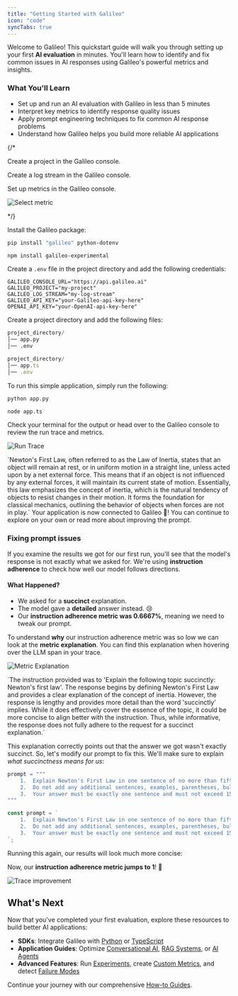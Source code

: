 ```yaml
---
title: "Getting Started with Galileo"
icon: "code"
syncTabs: true
---
```


Welcome to Galileo! This quickstart guide will walk you through setting up your first **AI evaluation** in minutes. You'll learn how to identify and fix common issues in AI responses using Galileo's powerful metrics and insights.

### **What You'll Learn**
* Set up and run an AI evaluation with Galileo in less than 5 minutes
* Interpret key metrics to identify response quality issues
* Apply prompt engineering techniques to fix common AI response problems
* Understand how Galileo helps you build more reliable AI applications




<Steps>
{/* <Step title="Set Up a Project">

Create a project in the Galileo console.

<Screenshot
  alt="Project creation"
  placeholder="Add screenshot of project creation"
  caption="Project creation"  
/>

</Step>
<Step title="Create a Log Stream">

Create a log stream in the Galileo console.

<Screenshot
  alt="Log stream creation"
  placeholder="Add screenshot of log stream creation"
  caption="Log stream creation"
/>

</Step>

<Step title="Set up metrics">

Set up metrics in the Galileo console.

<Screenshot
  alt="Metric creation"
  placeholder="Add screenshot of metric creation"
  caption="Metric creation"
/>

![Select metric](/images/metrics-configuration.png)


</Step> */}

<Step title="Install Dependencies">

Install the Galileo package:
<CodeGroup>
```bash Python
pip install "galileo" python-dotenv
```

```bash TypeScript
npm install galileo-experimental
```
</CodeGroup>
</Step>

<Step title="Set Up Environment Variables">

Create a `.env` file in the project directory and add the following credentials:
```text
GALILEO_CONSOLE_URL="https://api.galileo.ai"
GALILEO_PROJECT="my-project"
GALILEO_LOG_STREAM="my-log-stream"
GALILEO_API_KEY="your-Galileo-api-key-here"
OPENAI_API_KEY="your-OpenAI-api-key-here"
```
</Step>

<Step title="Create a Project Directory">

Create a project directory and add the following files:
<CodeGroup>
```python Python
project_directory/
│── app.py
│── .env
```

```typescript TypeScript
project_directory/
│── app.ts
│── .env
```
</CodeGroup>
</Step>

<Step title="Application Code">
<CodeGroup>

<SnippetGettingStarted1Python />
<SnippetGettingStarted1Typescript />
</CodeGroup>
</Step>

<Step title="Run the Application">

To run this simple application, simply run the following:
<CodeGroup>
```bash Python
python app.py
```

```bash TypeScript
node app.ts
```
</CodeGroup>
</Step>

<Step title="Analyze the results">

Check your terminal for the output or head over to the Galileo console to review the run trace and metrics.

![Run Trace](/images/chatbot-trace.png)

<Card>
<ResponseField name="The Model's Response">
`Newton's First Law, often referred to as the Law of Inertia, states that an object will remain at rest, or in uniform motion in a straight line, unless acted upon by a net external force. This means that if an object is not influenced by any external forces, it will maintain its current state of motion. Essentially, this law emphasizes the concept of inertia, which is the natural tendency of objects to resist changes in their motion. It forms the foundation for classical mechanics, outlining the behavior of objects when forces are not in play.`
</ResponseField>
</Card>
</Step>


</Steps>
<Note>Your application is now connected to Galileo 🎉! You can continue to explore on your own or read more about improving the prompt.</Note>

### **Fixing prompt issues**

If you examine the results we got for our first run, you'll see that the model's response is not exactly what we asked for. We're using **<Tooltip tip="Measures whether a model followed or adhered to the system or prompt instructions when generating a response. Instruction Adherence is a good way to uncover hallucinations where the model is ignoring instructions.">instruction adherence</Tooltip>** to check how well our model follows directions.

#### **What Happened?**
* We asked for a **succinct** explanation.
* The model gave a **detailed** answer instead. 😢
* Our **instruction adherence metric was 0.6667%**, meaning we need to tweak our prompt. 

To understand **why** our instruction adherence metric was so low we can look at the **metric explanation**. You can find this explanation when hovering over the LLM span in your trace.

![Metric Explanation](/images/chatbot-low-instruction-adherence-metric-explanation.png)

<Card>
<ResponseField name="Metric Explanation">
`The instruction provided was to 'Explain the following topic succinctly: Newton's first law'.   
The response begins by defining Newton's First Law and provides a clear explanation of the concept of inertia. However, the response is lengthy and provides more detail than the word 'succinctly' implies. While it does effectively cover the essence of the topic, it could be more concise to align better with the instruction.  Thus, while informative, the response does not fully adhere to the request for a succinct explanation.`
</ResponseField>
</Card>

This explanation correctly points out that the answer we got wasn't exactly succinct. So, let's modify our prompt to fix this. We'll make sure to explain *what succinctness means for us*:
<CodeGroup>
```python Python
prompt = """
	1.	Explain Newton's First Law in one sentence of no more than fifteen (15) words.
	2.	Do not add any additional sentences, examples, parentheses, bullet points, or further clarifications.
	3.	Your answer must be exactly one sentence and must not exceed 15 words.
"""
```

```typescript TypeScript
const prompt = `
	1.	Explain Newton's First Law in one sentence of no more than fifteen (15) words.
	2.	Do not add any additional sentences, examples, parentheses, bullet points, or further clarifications.
	3.	Your answer must be exactly one sentence and must not exceed 15 words.
`;
```
</CodeGroup>

Running this again, our results will look much more concise:

Now, our **instruction adherence metric jumps to 1**! 🎉

![Trace improvement](/images/chatbot-trace-improvement.png)

## **What's Next**

Now that you've completed your first evaluation, explore these resources to build better AI applications:


* **SDKs**: Integrate Galileo with [Python](/sdk-api/python/reference) or [TypeScript](/sdk-api/typescript/reference)
* **Application Guides**: Optimize [Conversational AI](/how-to-guides/conversational-ai/instruction-adherence), [RAG Systems](/how-to-guides/rag/preventing-out-of-context-information), or [AI Agents](/how-to-guides/agentic-ai/optimizing-multi-step-task-execution)
* **Advanced Features**: Run [Experiments](/cookbooks/features/experimentation/creating-experiments), create [Custom Metrics](/cookbooks/features/insights/custom-metric-creation), and detect [Failure Modes](/cookbooks/features/insights/failure-mode-detection)

Continue your journey with our comprehensive [How-to Guides](/how-to-guides/overview).
